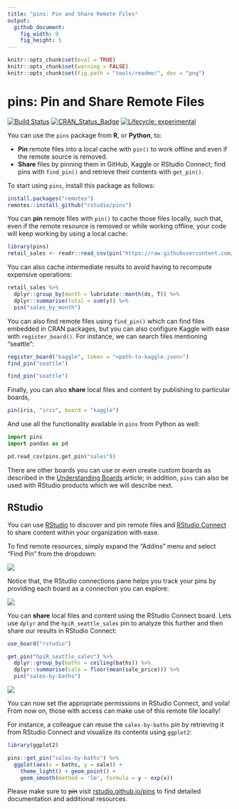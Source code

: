 ```yaml
---
title: "pins: Pin and Share Remote Files"
output:
  github_document:
    fig_width: 9
    fig_height: 5
---
```


```r
knitr::opts_chunk$set(eval = TRUE)
knitr::opts_chunk$set(warning = FALSE)
knitr::opts_chunk$set(fig.path = "tools/readme/", dev = "png")
```

# pins: Pin and Share Remote Files

[![Build Status](https://travis-ci.org/rstudio/pins.svg?branch=master)](https://travis-ci.org/rstudio/pins)
[![CRAN_Status_Badge](https://www.r-pkg.org/badges/version/pins)](https://cran.r-project.org/package=pins)
[![Lifecycle: experimental](https://img.shields.io/badge/lifecycle-experimental-red.svg)](https://www.tidyverse.org/lifecycle/#experimental)

You can use the `pins` package from **R**, or **Python**, to:

- **Pin** remote files into a local cache with `pin()` to work offline and even if the remote source is removed.
- **Share** files by pinning them in GitHub, Kaggle or RStudio Connect; find pins with `find_pin()` and retrieve their contents with `get_pin()`.

To start using `pins`, install this package as follows:

``` r
install.packages("remotes")
remotes::install_github("rstudio/pins")
```

You can **pin** remote files with `pin()` to cache those files locally, such that, even if the remote resource is removed or while working offline, your code will keep working by using a local cache:

```r
library(pins)
retail_sales <- readr::read_csv(pin("https://raw.githubusercontent.com/facebook/prophet/master/examples/example_retail_sales.csv", "sales"))
```

You can also cache intermediate results to avoid having to recompute expensive operations:

```r
retail_sales %>%
  dplyr::group_by(month = lubridate::month(ds, T)) %>%
  dplyr::summarise(total = sum(y)) %>%
  pin("sales_by_month")
```

You can also find remote files using `find_pin()` which can find files embedded in CRAN packages, but you can also configure Kaggle with ease with `register_board()`. For instance, we can search files mentioning "seattle":

```r
register_board("kaggle", token = "<path-to-kaggle.json>")
find_pin("seattle")
```
```r
find_pin("seattle")
```


Finally, you can also **share** local files and content by publishing to particular boards,

``` r
pin(iris, "iris", board = "kaggle")
```

And use all the functionality available in `pins` from Python as well:

```python
import pins
import pandas as pd

pd.read_csv(pins.get_pin("sales"))
```

There are other boards you can use or even create custom boards as described in the [Understanding Boards](https://rstudio.github.io/pins/articles/boards.html) article; in addition, `pins` can also be used with RStudio products which we will describe next.

## RStudio

You can use [RStudio](https://www.rstudio.com/products/rstudio/) to discover and pin remote files and [RStudio Connect](https://www.rstudio.com/products/connect/) to share content within your organization with ease.

To find remote resources, simply expand the "Addins" menu and select "Find Pin" from the dropdown:

![](tools/readme/rstudio-discover-pins.png)

Notice that, the RStudio connections pane helps you track your pins by providing each board as a connection you can explore:

![](tools/readme/rstudio-explore-pins.png)

You can **share** local files and content using the RStudio Connect board. Lets use `dplyr` and the `hpiR_seattle_sales` pin to analyze this further and then share our results in RStudio Connect:

```r
use_board("rstudio")
```

```r
get_pin("hpiR_seattle_sales") %>%
  dplyr::group_by(baths = ceiling(baths)) %>%
  dplyr::summarise(sale = floor(mean(sale_price))) %>%
  pin("sales-by-baths")
```

![](tools/readme/rstudio-share-pins.png)

You can now set the appropriate permissions in RStudio Connect, and voila! From now on, those with access can make use of this remote file locally!

For instance, a colleague can reuse the `sales-by-baths` pin by retrieving it from RStudio Connect and visualize its contents using `ggplot2`:

```r
library(ggplot2)

pins::get_pin("sales-by-baths") %>%
  ggplot(aes(x = baths, y = sale)) +
    theme_light() + geom_point() +
    geom_smooth(method = 'lm', formula = y ~ exp(x))
```

Please make sure to ~~pin~~ visit [rstudio.github.io/pins](https://rstudio.github.io/pins/) to find detailed documentation and additional resources.
